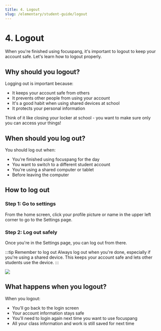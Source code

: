 ```yaml
---
title: 4. Logout
slug: /elementary/student-guide/logout
---
```



# 4. Logout

When you're finished using focuspang, it's important to logout to keep your account safe. Let's learn how to logout properly.

## Why should you logout?

Logging out is important because:

- It keeps your account safe from others
- It prevents other people from using your account
- It's a good habit when using shared devices at school
- It protects your personal information

Think of it like closing your locker at school - you want to make sure only you can access your things!

## When should you log out?

You should log out when:

- You're finished using focuspang for the day
- You want to switch to a different student account
- You're using a shared computer or tablet
- Before leaving the computer

## How to log out

### Step 1: Go to settings

From the home screen, click your profile picture or name in the upper left corner to go to the Settings page.

### Step 2: Log out safely

Once you're in the Settings page, you can log out from there.

:::tip Remember to log out
Always log out when you're done, especially if you're using a shared device. This keeps your account safe and lets other students use the device.
:::

<Image src="/img/en/elementary/student/12-01.jpg" size="lg" />

## What happens when you logout?

When you logout:

- You'll go back to the login screen
- Your account information stays safe
- You'll need to login again next time you want to use focuspang
- All your class information and work is still saved for next time
